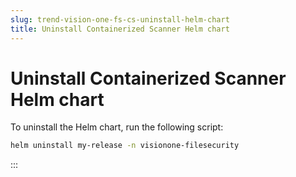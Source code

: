 ```yaml
---
slug: trend-vision-one-fs-cs-uninstall-helm-chart
title: Uninstall Containerized Scanner Helm chart
---
```

# Uninstall Containerized Scanner Helm chart

To uninstall the Helm chart, run the following script:

```bash
helm uninstall my-release -n visionone-filesecurity
```
:::
